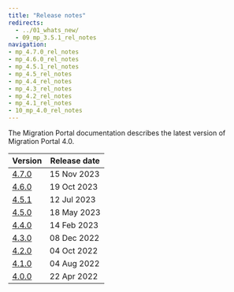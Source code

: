 ```yaml
---
title: "Release notes"
redirects:
  - ../01_whats_new/
  - 09_mp_3.5.1_rel_notes
navigation:
- mp_4.7.0_rel_notes
- mp_4.6.0_rel_notes
- mp_4.5.1_rel_notes
- mp_4.5_rel_notes
- mp_4.4_rel_notes
- mp_4.3_rel_notes
- mp_4.2_rel_notes
- mp_4.1_rel_notes
- 10_mp_4.0_rel_notes
---
```


The Migration Portal documentation describes the latest version of Migration Portal 4.0. 

|           Version           | Release date |
| --------------------------- | ------------ |
| [4.7.0](mp_4.7.0_rel_notes) | 15 Nov 2023  |
| [4.6.0](mp_4.6.0_rel_notes) | 19 Oct 2023  |
| [4.5.1](mp_4.5.1_rel_notes) | 12 Jul 2023  |
| [4.5.0](mp_4.5_rel_notes)     | 18 May 2023  |
| [4.4.0](mp_4.4_rel_notes)     | 14 Feb 2023  |
| [4.3.0](mp_4.3_rel_notes)     | 08 Dec 2022  |
| [4.2.0](mp_4.2_rel_notes)     | 04 Oct 2022  |
| [4.1.0](mp_4.1_rel_notes)     | 04 Aug 2022  |
| [4.0.0](10_mp_4.0_rel_notes)  | 22 Apr 2022  |
